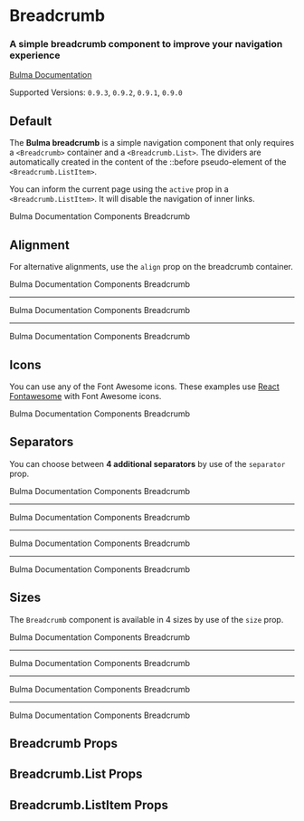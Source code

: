 


<Meta title="Components/Breadcrumb" component={Breadcrumb} />

# Breadcrumb

### A simple **breadcrumb** component to improve your navigation experience

[Bulma Documentation](https://bulma.io/documentation/components/breadcrumb/)

Supported Versions: `0.9.3`, `0.9.2`, `0.9.1`, `0.9.0`

## Default

The **Bulma breadcrumb** is a simple navigation component that only requires a `<Breadcrumb>` container and a `<Breadcrumb.List>`. The dividers are automatically created in the content of the ::before pseudo-element of the `<Breadcrumb.ListItem>`.

You can inform the current page using the `active` prop in a `<Breadcrumb.ListItem>`. It will disable the navigation of inner links.

<Canvas>
  <Story name="Default">
    <Breadcrumb>
      <Breadcrumb.List>
        <Breadcrumb.ListItem><a>Bulma</a></Breadcrumb.ListItem>
        <Breadcrumb.ListItem><a>Documentation</a></Breadcrumb.ListItem>
        <Breadcrumb.ListItem><a>Components</a></Breadcrumb.ListItem>
        <Breadcrumb.ListItem active><a>Breadcrumb</a></Breadcrumb.ListItem>
      </Breadcrumb.List>
    </Breadcrumb>
  </Story>
</Canvas>

## Alignment

For alternative alignments, use the `align` prop on the breadcrumb container.

<Canvas>
  <Story name="Alignment">
    <div>
      <Breadcrumb>
        <Breadcrumb.List>
          <Breadcrumb.ListItem><a>Bulma</a></Breadcrumb.ListItem>
          <Breadcrumb.ListItem><a>Documentation</a></Breadcrumb.ListItem>
          <Breadcrumb.ListItem><a>Components</a></Breadcrumb.ListItem>
          <Breadcrumb.ListItem active><a>Breadcrumb</a></Breadcrumb.ListItem>
        </Breadcrumb.List>
      </Breadcrumb>
      <hr />
      <Breadcrumb align="center">
        <Breadcrumb.List>
          <Breadcrumb.ListItem><a>Bulma</a></Breadcrumb.ListItem>
          <Breadcrumb.ListItem><a>Documentation</a></Breadcrumb.ListItem>
          <Breadcrumb.ListItem><a>Components</a></Breadcrumb.ListItem>
          <Breadcrumb.ListItem active><a>Breadcrumb</a></Breadcrumb.ListItem>
        </Breadcrumb.List>
      </Breadcrumb>
      <hr />
      <Breadcrumb align="right">
        <Breadcrumb.List>
          <Breadcrumb.ListItem><a>Bulma</a></Breadcrumb.ListItem>
          <Breadcrumb.ListItem><a>Documentation</a></Breadcrumb.ListItem>
          <Breadcrumb.ListItem><a>Components</a></Breadcrumb.ListItem>
          <Breadcrumb.ListItem active><a>Breadcrumb</a></Breadcrumb.ListItem>
        </Breadcrumb.List>
      </Breadcrumb>
    </div>
  </Story>
</Canvas>

## Icons

You can use any of the Font Awesome icons. These examples use [React Fontawesome](https://github.com/FortAwesome/react-fontawesome) with Font Awesome icons.

<Canvas>
  <Story name="Icons">
    <Breadcrumb>
      <Breadcrumb.List>
        <Breadcrumb.ListItem>
          <a>
            <Icon size="small">
              <FontAwesomeIcon icon={faHome} />
            </Icon>
            <span>Bulma</span>
          </a>
        </Breadcrumb.ListItem>
        <Breadcrumb.ListItem>
          <a>
            <Icon size="small">
              <FontAwesomeIcon icon={faBook} />
            </Icon>
            <span>Documentation</span>
          </a>
        </Breadcrumb.ListItem>
        <Breadcrumb.ListItem>
          <a>
            <Icon size="small">
              <FontAwesomeIcon icon={faPuzzlePiece} />
            </Icon>
            <span>Components</span>
          </a>
        </Breadcrumb.ListItem>
        <Breadcrumb.ListItem active>
          <a>
            <Icon size="small">
              <FontAwesomeIcon icon={faThumbsUp} />
            </Icon>
            <span>Breadcrumb</span>
          </a>
        </Breadcrumb.ListItem>
      </Breadcrumb.List>
    </Breadcrumb>
  </Story>
</Canvas>

## Separators

You can choose between **4 additional separators** by use of the `separator` prop.

<Canvas>
  <Story name="Separators">
    <React.Fragment>
      <Breadcrumb separator="arrow">
        <Breadcrumb.List>
          <Breadcrumb.ListItem><a>Bulma</a></Breadcrumb.ListItem>
          <Breadcrumb.ListItem><a>Documentation</a></Breadcrumb.ListItem>
          <Breadcrumb.ListItem><a>Components</a></Breadcrumb.ListItem>
          <Breadcrumb.ListItem active><a>Breadcrumb</a></Breadcrumb.ListItem>
        </Breadcrumb.List>
      </Breadcrumb>
      <hr />
      <Breadcrumb separator="bullet">
        <Breadcrumb.List>
          <Breadcrumb.ListItem><a>Bulma</a></Breadcrumb.ListItem>
          <Breadcrumb.ListItem><a>Documentation</a></Breadcrumb.ListItem>
          <Breadcrumb.ListItem><a>Components</a></Breadcrumb.ListItem>
          <Breadcrumb.ListItem active><a>Breadcrumb</a></Breadcrumb.ListItem>
        </Breadcrumb.List>
      </Breadcrumb>
      <hr />
      <Breadcrumb separator="dot">
        <Breadcrumb.List>
          <Breadcrumb.ListItem><a>Bulma</a></Breadcrumb.ListItem>
          <Breadcrumb.ListItem><a>Documentation</a></Breadcrumb.ListItem>
          <Breadcrumb.ListItem><a>Components</a></Breadcrumb.ListItem>
          <Breadcrumb.ListItem active><a>Breadcrumb</a></Breadcrumb.ListItem>
        </Breadcrumb.List>
      </Breadcrumb>
      <hr />
      <Breadcrumb separator="succeeds">
        <Breadcrumb.List>
          <Breadcrumb.ListItem><a>Bulma</a></Breadcrumb.ListItem>
          <Breadcrumb.ListItem><a>Documentation</a></Breadcrumb.ListItem>
          <Breadcrumb.ListItem><a>Components</a></Breadcrumb.ListItem>
          <Breadcrumb.ListItem active><a>Breadcrumb</a></Breadcrumb.ListItem>
        </Breadcrumb.List>
      </Breadcrumb>
    </React.Fragment>
  </Story>
</Canvas>

## Sizes

The `Breadcrumb` component is available in 4 sizes by use of the `size` prop.

<Canvas>
  <Story name="Sizes">
    <React.Fragment>
      <Breadcrumb size="small">
        <Breadcrumb.List>
          <Breadcrumb.ListItem><a>Bulma</a></Breadcrumb.ListItem>
          <Breadcrumb.ListItem><a>Documentation</a></Breadcrumb.ListItem>
          <Breadcrumb.ListItem><a>Components</a></Breadcrumb.ListItem>
          <Breadcrumb.ListItem active><a>Breadcrumb</a></Breadcrumb.ListItem>
        </Breadcrumb.List>
      </Breadcrumb>
      <hr />
      <Breadcrumb>
        <Breadcrumb.List>
          <Breadcrumb.ListItem><a>Bulma</a></Breadcrumb.ListItem>
          <Breadcrumb.ListItem><a>Documentation</a></Breadcrumb.ListItem>
          <Breadcrumb.ListItem><a>Components</a></Breadcrumb.ListItem>
          <Breadcrumb.ListItem active><a>Breadcrumb</a></Breadcrumb.ListItem>
        </Breadcrumb.List>
      </Breadcrumb>
      <hr />
      <Breadcrumb size="medium">
        <Breadcrumb.List>
          <Breadcrumb.ListItem><a>Bulma</a></Breadcrumb.ListItem>
          <Breadcrumb.ListItem><a>Documentation</a></Breadcrumb.ListItem>
          <Breadcrumb.ListItem><a>Components</a></Breadcrumb.ListItem>
          <Breadcrumb.ListItem active><a>Breadcrumb</a></Breadcrumb.ListItem>
        </Breadcrumb.List>
      </Breadcrumb>
      <hr />
      <Breadcrumb size="large">
        <Breadcrumb.List>
          <Breadcrumb.ListItem><a>Bulma</a></Breadcrumb.ListItem>
          <Breadcrumb.ListItem><a>Documentation</a></Breadcrumb.ListItem>
          <Breadcrumb.ListItem><a>Components</a></Breadcrumb.ListItem>
          <Breadcrumb.ListItem active><a>Breadcrumb</a></Breadcrumb.ListItem>
        </Breadcrumb.List>
      </Breadcrumb>
    </React.Fragment>
  </Story>
</Canvas>

## Breadcrumb Props

<ArgsTable of={Breadcrumb} />

## Breadcrumb.List Props

<ArgsTable of={Breadcrumb.List} />

## Breadcrumb.ListItem Props

<ArgsTable of={Breadcrumb.ListItem} />
